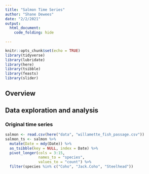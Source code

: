```yaml
---
title: "Salmon Time Series"
author: "Shane Dewees"
date: "2/2/2021"
output: 
  html_document:
    code_folding: hide
  
---
```


```r
knitr::opts_chunk$set(echo = TRUE)
library(tidyverse)
library(lubridate)
library(here)
library(tsibble)
library(feasts)
library(slider)
```

## Overview

## Data exploration and analysis {.tabset .tabset-fade .tabset-pills}

### Original time series

```r
salmon <- read.csv(here("data", "willamette_fish_passage.csv"))
salmon_ts <- salmon %>% 
  mutate(Date = mdy(Date)) %>% 
  as_tsibble(key = NULL, index = Date) %>% 
  pivot_longer(cols = 3:15, 
               names_to = "species", 
               values_to = "count") %>% 
  filter(species %in% c("Coho", "Jack.Coho", "Steelhead")) 

```

